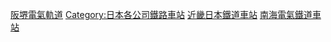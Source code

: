 [[Category:阪堺電氣軌道|]]
[[Category:日本各公司鐵路車站|Category:日本各公司鐵路車站]]
[[Category:近畿日本鐵道車站|]]
[[Category:南海電氣鐵道車站|]]
{{DEFAULTSORT:Hankai}}